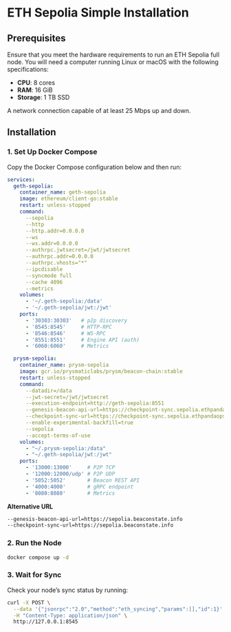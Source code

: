 # ETH Sepolia Simple Installation

## Prerequisites

Ensure that you meet the hardware requirements to run an ETH Sepolia full node. You will need a computer running Linux or macOS with the following specifications:

* **CPU**: 8 cores
* **RAM**: 16 GiB
* **Storage**: 1 TB SSD

A network connection capable of at least 25 Mbps up and down.

## Installation

### 1. Set Up Docker Compose

Copy the Docker Compose configuration below and then run:

```yml
services:
  geth-sepolia:
    container_name: geth-sepolia
    image: ethereum/client-go:stable
    restart: unless-stopped
    command:
      --sepolia
      --http
      --http.addr=0.0.0.0
      --ws
      --ws.addr=0.0.0.0
      --authrpc.jwtsecret=/jwt/jwtsecret
      --authrpc.addr=0.0.0.0
      --authrpc.vhosts="*"
      --ipcdisable
      --syncmode full
      --cache 4096
      --metrics
    volumes:
      - '~/.geth-sepolia:/data'
      - '~/.geth-sepolia/jwt:/jwt'
    ports:
      - '30303:30303'   # p2p discovery
      - '8545:8545'     # HTTP-RPC
      - '8546:8546'     # WS-RPC
      - '8551:8551'     # Engine API (auth)
      - '6060:6060'     # Metrics

  prysm-sepolia:
    container_name: prysm-sepolia
    image: gcr.io/prysmaticlabs/prysm/beacon-chain:stable
    restart: unless-stopped
    command:
      --datadir=/data
      --jwt-secret=/jwt/jwtsecret
      --execution-endpoint=http://geth-sepolia:8551
      --genesis-beacon-api-url=https://checkpoint-sync.sepolia.ethpandaops.io
      --checkpoint-sync-url=https://checkpoint-sync.sepolia.ethpandaops.io
      --enable-experimental-backfill=true
      --sepolia
      --accept-terms-of-use
    volumes:
      - "~/.prysm-sepolia:/data"
      - "~/.geth-sepolia/jwt:/jwt"
    ports:
      - '13000:13000'     # P2P TCP
      - '12000:12000/udp' # P2P UDP
      - '5052:5052'       # Beacon REST API
      - '4000:4000'       # gRPC endpoint
      - '8080:8080'       # Metrics
```

**Alternative URL**

```txt
--genesis-beacon-api-url=https://sepolia.beaconstate.info
--checkpoint-sync-url=https://sepolia.beaconstate.info
```

### 2. Run the Node

```bash
docker compose up -d
```

### 3. Wait for Sync

Check your node’s sync status by running:

```bash
curl -X POST \
  --data '{"jsonrpc":"2.0","method":"eth_syncing","params":[],"id":1}' \
  -H "Content-Type: application/json" \
  http://127.0.0.1:8545
```
